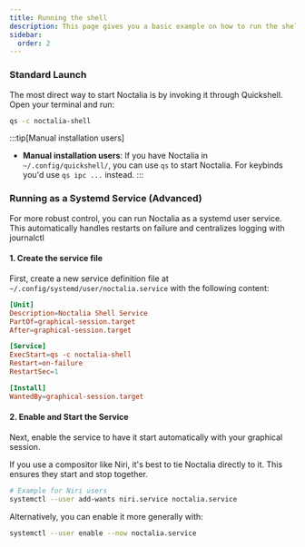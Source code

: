 ```yaml
---
title: Running the shell
description: This page gives you a basic example on how to run the shell.
sidebar:
  order: 2
---
```


### Standard Launch
The most direct way to start Noctalia is by invoking it through Quickshell. Open your terminal and run:
```bash
qs -c noctalia-shell
```

:::tip[Manual installation users]
- **Manual installation users**: If you have Noctalia in `~/.config/quickshell/`, you can use `qs` to start Noctalia. For keybinds you'd use `qs ipc ...` instead.
:::


### Running as a Systemd Service (Advanced)
For more robust control, you can run Noctalia as a systemd user service. This automatically handles restarts on failure and centralizes logging with journalctl

#### 1. Create the service file
First, create a new service definition file at `~/.config/systemd/user/noctalia.service` with the following content:

```toml
[Unit]
Description=Noctalia Shell Service
PartOf=graphical-session.target
After=graphical-session.target

[Service]
ExecStart=qs -c noctalia-shell
Restart=on-failure
RestartSec=1

[Install]
WantedBy=graphical-session.target
```

#### 2. Enable and Start the Service

Next, enable the service to have it start automatically with your graphical session.

If you use a compositor like Niri, it's best to tie Noctalia directly to it. This ensures they start and stop together.

```bash
# Example for Niri users
systemctl --user add-wants niri.service noctalia.service
```

Alternatively, you can enable it more generally with:
```bash
systemctl --user enable --now noctalia.service
```
